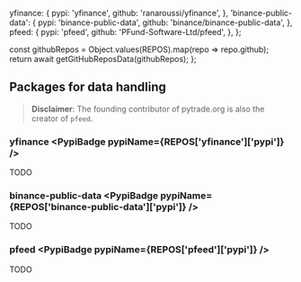 
  yfinance: {
    pypi: 'yfinance',
    github: 'ranaroussi/yfinance',
  },
  'binance-public-data': {
    pypi: 'binance-public-data',
    github: 'binance/binance-public-data',
  },
  pfeed: {
    pypi: 'pfeed',
    github: 'PFund-Software-Ltd/pfeed',
  },
};

  const githubRepos = Object.values(REPOS).map(repo => repo.github);
  return await getGitHubReposData(githubRepos);
};

## Packages for data handling

> **Disclaimer**: The founding contributor of pytrade.org is also the creator of `pfeed`. 

<ReposTable />


### yfinance <PypiBadge pypiName={REPOS['yfinance']['pypi']} />
TODO


### binance-public-data <PypiBadge pypiName={REPOS['binance-public-data']['pypi']} />
TODO


### pfeed <PypiBadge pypiName={REPOS['pfeed']['pypi']} />
TODO